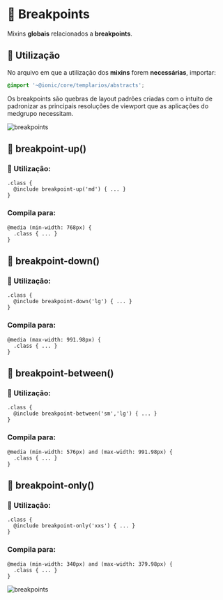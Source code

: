 
<Meta title="Sass/Mixins/Breakpoints" />

# 🧪 Breakpoints

Mixins **globais** relacionados a **breakpoints**.

## 💈 Utilização

No arquivo em que a utilização dos **mixins** forem **necessárias**, importar:

``` scss
@import '~@ionic/core/templarios/abstracts';
```

Os breakpoints são quebras de layout padrões criadas com o intuito de padronizar as principais resoluções de viewport que as aplicações
do medgrupo necessitam.

<img src={breakpoints} alt="breakpoints" />

## 🧪 breakpoint-up()

### 💈 Utilização:

```
.class {
  @include breakpoint-up('md') { ... }
}
```

### Compila para:

```
@media (min-width: 768px) {
  .class { ... }
}
```

## 🧪 breakpoint-down()

### 💈 Utilização:

```
.class {
  @include breakpoint-down('lg') { ... }
}
```

### Compila para:

```
@media (max-width: 991.98px) {
  .class { ... }
}
```

## 🧪 breakpoint-between()

### 💈 Utilização:

```
.class {
  @include breakpoint-between('sm','lg') { ... }
}
```

### Compila para:

```
@media (min-width: 576px) and (max-width: 991.98px) {
  .class { ... }
}
```

## 🧪 breakpoint-only()

### 💈 Utilização:

```
.class {
  @include breakpoint-only('xxs') { ... }
}
```

### Compila para:

```
@media (min-width: 340px) and (max-width: 379.98px) {
  .class { ... }
}
```

<img src={breakpoints} alt="breakpoints" />
